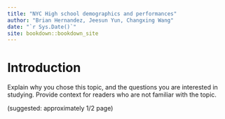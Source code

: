 ```yaml
--- 
title: "NYC High school demographics and performances"
author: "Brian Hernandez, Jeesun Yun, Changxing Wang"
date: "`r Sys.Date()`"
site: bookdown::bookdown_site
---
```


# Introduction

Explain why you chose this topic, and the questions you are interested in studying. Provide context for readers who are not familiar with the topic.

(suggested: approximately 1/2 page)